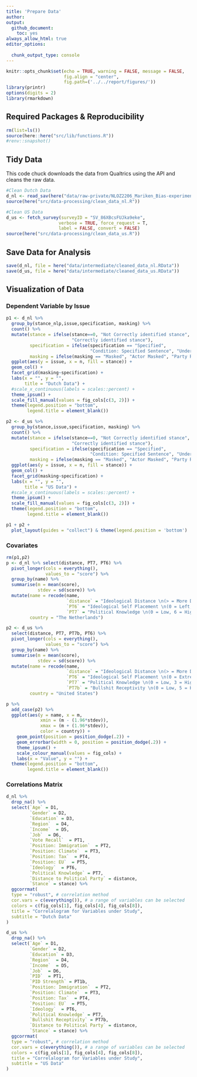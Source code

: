 ```yaml
---
title: 'Prepare Data'
author: 
output: 
  github_document:
    toc: yes
always_allow_html: true
editor_options: 
  
  chunk_output_type: console
---
```


```r
knitr::opts_chunk$set(echo = TRUE, warning = FALSE, message = FALSE,
                      fig.align = "center",
                      fig.path=('../../report/figures/'))
library(printr)
options(digits = 2)
library(rmarkdown)
```

## Required Packages &amp; Reproducibility
```r
rm(list=ls())
source(here::here("src/lib/functions.R"))
#renv::snapshot()
```

## Tidy Data
This code chuck downloads the data from Qualtrics using the API and cleans the raw data.

```r
#Clean Dutch Data
d_nl <- read_sav(here("data/raw-private/NLOZ2206_Mariken_Bias-experiment.sav"))
source(here("src/data-processing/clean_data_nl.R"))

#Clean US Data
d_us <- fetch_survey(surveyID = "SV_86XBcsFUJka9eke", 
                    verbose = TRUE, force_request = T,
                    label = FALSE, convert = FALSE)
source(here("src/data-processing/clean_data_us.R"))
```

## Save Data for Analysis
```r
save(d_nl, file = here("data/intermediate/cleaned_data_nl.RData"))
save(d_us, file = here("data/intermediate/cleaned_data_us.RData"))
```

## Visualization of Data

### Dependent Variable by Issue
```r
p1 <- d_nl %>%
  group_by(stance_nlp,issue,specification, masking) %>% 
  count() %>% 
  mutate(stance = ifelse(stance==0, "Not Correctly identified stance",
                         "Correctly identified stance"),
         specification = ifelse(specification == "Specified", 
                                "Condition: Specified Sentence", "Underspecified Sentence"),
         masking = ifelse(masking == "Masked", "Actor Masked", "Party Revealed")) %>% 
  ggplot(aes(y = issue, x = n, fill = stance)) +
  geom_col() +
  facet_grid(masking~specification) +
  labs(x = "", y = "", 
       title = "Dutch Data") +
  #scale_x_continuous(labels = scales::percent) +
  theme_ipsum() +
  scale_fill_manual(values = fig_cols[c(3, 2)]) +
  theme(legend.position = "bottom",
        legend.title = element_blank())

p2 <- d_us %>%
  group_by(stance,issue,specification, masking) %>% 
  count() %>% 
  mutate(stance = ifelse(stance==0, "Not Correctly identified stance",
                         "Correctly identified stance"),
         specification = ifelse(specification == "Specified", 
                                "Condition: Specified Sentence", "Underspecified Sentence"),
         masking = ifelse(masking == "Masked", "Actor Masked", "Party Revealed")) %>% 
  ggplot(aes(y = issue, x = n, fill = stance)) +
  geom_col() +
  facet_grid(masking~specification) +
  labs(x = "", y = "", 
       title = "US Data") +
  #scale_x_continuous(labels = scales::percent) +
  theme_ipsum() +
  scale_fill_manual(values = fig_cols[c(3, 2)]) +
  theme(legend.position = "bottom",
        legend.title = element_blank())

p1 + p2 + 
  plot_layout(guides = "collect") & theme(legend.position = 'bottom')

```

### Covariates
```r
rm(p1,p2)
p <- d_nl %>% select(distance, PT7, PT6) %>% 
  pivot_longer(cols = everything(),
               values_to = "score") %>% 
  group_by(name) %>% 
  summarise(m = mean(score),
            stdev = sd(score)) %>% 
  mutate(name = recode(name,
                       `distance` = "Ideological Distance \n(> = More Distance)",
                       `PT6` = "Ideological Self Placement \n(0 = Left, 10 = Right)",
                       `PT7` = "Political Knowledge \n(0 = Low, 6 = High)"),
         country = "The Netherlands")

p2 <- d_us %>% 
  select(distance, PT7, PT7b, PT6) %>% 
  pivot_longer(cols = everything(),
               values_to = "score") %>% 
  group_by(name) %>% 
  summarise(m = mean(score),
            stdev = sd(score)) %>% 
  mutate(name = recode(name,
                       `distance` = "Ideological Distance \n(> = More Distance)",
                       `PT6` = "Ideological Self Placement \n(0 = Extremely Liberal, 6 = Extremely Conservative)",
                       `PT7` = "Political Knowledge \n(0 = Low, 3 = High)",
                       `PT7b` = "Bullshit Receptivity \n(0 = Low, 5 = High)"),
         country = "United States") 

p %>% 
  add_case(p2) %>% 
  ggplot(aes(y = name, x = m, 
             xmin = (m - (1.96*stdev)),
             xmax = (m + (1.96*stdev)),
             color = country)) +
    geom_point(position = position_dodge(.2)) +
    geom_errorbar(width = 0, position = position_dodge(.2)) +
    theme_ipsum() +
    scale_colour_manual(values = fig_cols) +
    labs(x = "Value", y = "") +
  theme(legend.position = "bottom",
        legend.title = element_blank())
```

### Correlations Matrix
```r
d_nl %>%
  drop_na() %>% 
  select(`Age` = D1,
         `Gender` = D2,
         `Education` = D3,
         `Region`  = D4,
         `Income`  = D5,
         `Job`  = D6,
         `Vote Recall`  = PT1,
         `Position: Immigration`  = PT2,
         `Position: Climate`  = PT3,
         `Position: Tax`  = PT4,
         `Position: EU`  = PT5,
         `Ideology`  = PT6,
         `Political Knowledge` = PT7,
         `Distance to Political Party` = distance,
         `Stance` = stance) %>%
  ggcorrmat(
  type = "robust", # correlation method
  cor.vars = c(everything()), # a range of variables can be selected
  colors = c(fig_cols[1], fig_cols[4], fig_cols[8]),
  title = "Correlalogram for Variables under Study",
  subtitle = "Dutch Data"
)

d_us %>%
  drop_na() %>% 
  select(`Age` = D1,
         `Gender` = D2,
         `Education` = D3,
         `Region`  = D4,
         `Income`  = D5,
         `Job`  = D6,
         `PID`  = PT1,
         `PID Strength` = PT1b,
         `Position: Immigration`  = PT2,
         `Position: Climate`  = PT3,
         `Position: Tax`  = PT4,
         `Position: EU`  = PT5,
         `Ideology`  = PT6,
         `Political Knowledge` = PT7,
         `Bullshit Receptivity` = PT7b,
         `Distance to Political Party` = distance,
         `Stance` = stance) %>%
  ggcorrmat(
  type = "robust", # correlation method
  cor.vars = c(everything()), # a range of variables can be selected
  colors = c(fig_cols[1], fig_cols[4], fig_cols[8]),
  title = "Correlalogram for Variables under Study",
  subtitle = "US Data"
)
```

